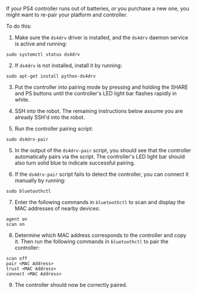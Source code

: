 If your PS4 controller runs out of batteries, or you purchase a new one, you might want to re-pair your platform and controller. 

To do this:

1. Make sure the `ds4drv` driver is installed, and the `ds4drv` daemon service is active and running:

```
sudo systemctl status ds4drv
```

2. If `ds4drv` is not installed, install it by running:

```
sudo apt-get install python-ds4drv
```

3. Put the controller into pairing mode by pressing and holding the SHARE and PS buttons until the controller's LED light bar flashes rapidly in white. 

4. SSH into the robot. The remaining instructions below assume you are already SSH'd into the robot.

5. Run the controller pairing script:

```
sudo ds4drv-pair
```

5. In the output of the `ds4drv-pair` script, you should see that the controller automatically pairs via the script. The controller's LED light bar should also turn solid blue to indicate successful pairing.


6. If the `ds4drv-pair` script fails to detect the controller, you can connect it manually by running:

```
sudo bluetoothctl
```

7. Enter the following commands in `bluetoothctl` to scan and display the MAC addresses of nearby devices:

```
agent on
scan on
```

8. Determine which MAC address corresponds to the controller and copy it. Then run the following commands in `bluetoothctl` to pair the controller:

```
scan off
pair <MAC Address>
trust <MAC Address>
connect <MAC Address>
```

9. The controller should now be correctly paired.
